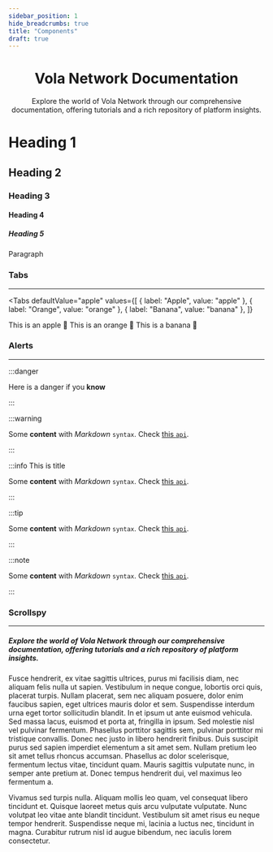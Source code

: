 ```yaml
---
sidebar_position: 1
hide_breadcrumbs: true
title: "Components"
draft: true
---
```



<div align="center">
  <VolaLogo />
</div>
<div align="center">

# Vola Network Documentation

</div>
<div align="center" style={{ maxWidth: "720px", marginInline: "auto" }}>
  Explore the world of Vola Network through our comprehensive documentation,
  offering tutorials and a rich repository of platform insights.
</div>

# Heading 1

## Heading 2

### Heading 3

#### Heading 4

##### Heading 5

Paragraph

### Tabs

---

<Tabs
  defaultValue="apple"
  values={[
    { label: "Apple", value: "apple" },
    { label: "Orange", value: "orange" },
    { label: "Banana", value: "banana" },
  ]}
>
  <TabItem value="apple">This is an apple 🍎</TabItem>
  <TabItem value="orange">This is an orange 🍊</TabItem>
  <TabItem value="banana">This is a banana 🍌</TabItem>
</Tabs>

### Alerts

---

:::danger

Here is a danger if you **know**

:::

:::warning

Some **content** with _Markdown_ `syntax`. Check [this `api`](#).

:::

:::info This is title

Some **content** with _Markdown_ `syntax`. Check [this `api`](#).

:::

:::tip

Some **content** with _Markdown_ `syntax`. Check [this `api`](#).

:::

:::note

Some **content** with _Markdown_ `syntax`. Check [this `api`](#).

:::

### Scrollspy

---

##### Explore the world of Vola Network through our comprehensive documentation, offering tutorials and a rich repository of platform insights.

Fusce hendrerit, ex vitae sagittis ultrices, purus mi facilisis diam, nec aliquam felis nulla ut sapien. Vestibulum in neque congue, lobortis orci quis, placerat turpis. Nullam placerat, sem nec aliquam posuere, dolor enim faucibus sapien, eget ultrices mauris dolor et sem. Suspendisse interdum urna eget tortor sollicitudin blandit. In et ipsum ut ante euismod vehicula. Sed massa lacus, euismod et porta at, fringilla in ipsum. Sed molestie nisl vel pulvinar fermentum. Phasellus porttitor sagittis sem, pulvinar porttitor mi tristique convallis. Donec nec justo in libero hendrerit finibus. Duis suscipit purus sed sapien imperdiet elementum a sit amet sem. Nullam pretium leo sit amet tellus rhoncus accumsan. Phasellus ac dolor scelerisque, fermentum lectus vitae, tincidunt quam. Mauris sagittis vulputate nunc, in semper ante pretium at. Donec tempus hendrerit dui, vel maximus leo fermentum a.

Vivamus sed turpis nulla. Aliquam mollis leo quam, vel consequat libero tincidunt et. Quisque laoreet metus quis arcu vulputate vulputate. Nunc volutpat leo vitae ante blandit tincidunt. Vestibulum sit amet risus eu neque tempor hendrerit. Suspendisse neque mi, lacinia a luctus nec, tincidunt in magna. Curabitur rutrum nisl id augue bibendum, nec iaculis lorem consectetur.
